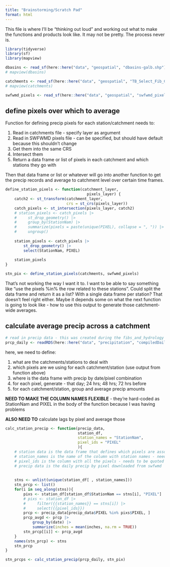 ```yaml
---
title: "Brainstorming/Scratch Pad"
format: html
---
```


This file is where I'll be "thinking out loud" and working out what to make the functions and products look like. It may not be pretty. The process never is.   

```r
library(tidyverse)
library(sf)
library(mapview)
```

```r
dbasins <- read_sf(here::here("data", "geospatial", "dbasins-galb.shp"))
# mapview(dbasins)
```

```r
catchments <- read_sf(here::here("data", "geospatial", "TB_Select_Fib_Catchments_Dissolved.shp"))
# mapview(catchments)
```

```r
swfwmd_pixels <- read_sf(here::here("data", "geospatial", "swfwmd_pixel_2_utm_m_83.shp"))
```

## define pixels over which to average  

Function for defining precip pixels for each station/catchment needs to:  

1.  Read in catchments file - specify layer as argument  
2.  Read in SWFWMD pixels file - can be specified, but should have default because this shouldn't change  
3.  Get them into the same CRS  
4.  Intersect them  
5.  Return a data frame or list of pixels in each catchment and which stations they go with    


Then that data frame or list or whatever will go into another function to get the precip records and average to catchment level over certain time frames.

```r
define_station_pixels <- function(catchment_layer,
                                    pixels_layer) {
    catch2 <- st_transform(catchment_layer,
                           crs = st_crs(pixels_layer))
    catch_pixels <- st_intersection(pixels_layer, catch2)
    # station_pixels <- catch_pixels |> 
    #     st_drop_geometry() |> 
    #     group_by(StationNam) |> 
    #     summarize(pixels = paste(unique(PIXEL), collapse = ", ")) |> 
    #     ungroup()
    
    station_pixels <- catch_pixels |> 
        st_drop_geometry() |> 
        select(StationNam, PIXEL)
    
    station_pixels
}
```

```r
stn_pix <- define_station_pixels(catchments, swfwmd_pixels)
```

That's not working the way I want it to. I want to be able to say something like "use the pixels %in% the row related to these stations".  Could split the data frame and return it as a list? With a single data frame per station? That doesn't feel right either.  Maybe it depends some on what the next function is going to look like - how to use this output to generate those catchment-wide averages.  

  
## calculate average precip across a catchment  

```r
# read in precip data - this was created during the fibs_and_hydrology part of the project
prcp_daily <- readRDS(here::here("data", "precipitation", "compiledDailyRainfall.rds"))
```


here, we need to define:  

1.  what are the catchments/stations to deal with  
2.  which pixels are we using for each catchment/station (use output from function above)  
3.  where is the data frame with precip by date/pixel combination  
4.  for each pixel, generate - that day; 24 hrs; 48 hrs; 72 hrs before  
5.  for each catchment/station, group and average precip amounts  

**NEED TO MAKE THE COLUMN NAMES FLEXIBLE**  - they're hard-coded as StationNam and PIXEL in the body of the function because I was having problems  

**ALSO NEED TO** calculate lags by pixel and average those  

```r
calc_station_precip <- function(precip_data,
                                station_df,
                                station_names = "StationNam",
                                pixel_ids = "PIXEL"
                                ){
    # station data is the data frame that defines which pixels are associated with each given station  
    # station_names is the name of the column with station names - needs to be quoted
    # pixel_ids is the column with all the pixels - needs to be quoted
    # precip data is the daily precip by pixel downloaded from swfwmd
    
    
    stns <- unlist(unique(station_df[ , station_names]))
    stn_prcp <- list()
    for(i in seq_along(stns)){
        pixs <- station_df[station_df$StationNam == stns[i], "PIXEL"]
        # pixs <- station_df |> 
        #     filter({{station_names}} == stns[i]) |> 
        #     select({{pixel_ids}})
        prcp <- precip_data[precip_data$PIXEL %in% pixs$PIXEL, ]
        prcp_avgd <- prcp |> 
            group_by(date) |> 
            summarize(inches = mean(inches, na.rm = TRUE))
        stn_prcp[[i]] <- prcp_avgd
    }
    names(stn_prcp) <- stns
    stn_prcp
}
```

```r
stn_prcps <- calc_station_precip(prcp_daily, stn_pix)
```

